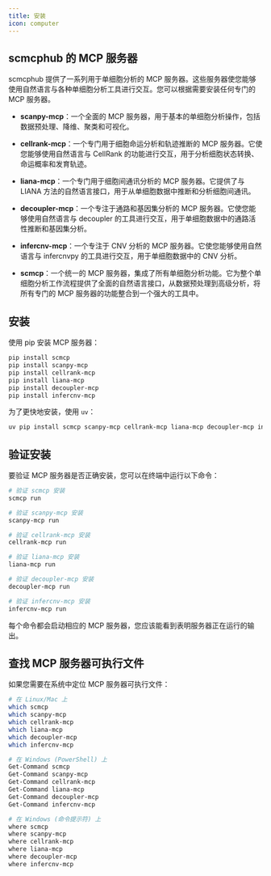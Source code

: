 ```yaml
---
title: 安装
icon: computer
---
```


## scmcphub 的 MCP 服务器

scmcphub 提供了一系列用于单细胞分析的 MCP 服务器。这些服务器使您能够使用自然语言与各种单细胞分析工具进行交互。您可以根据需要安装任何专门的 MCP 服务器。

- **scanpy-mcp**：一个全面的 MCP 服务器，用于基本的单细胞分析操作，包括数据预处理、降维、聚类和可视化。

- **cellrank-mcp**：一个专门用于细胞命运分析和轨迹推断的 MCP 服务器。它使您能够使用自然语言与 CellRank 的功能进行交互，用于分析细胞状态转换、命运概率和发育轨迹。

- **liana-mcp**：一个专门用于细胞间通讯分析的 MCP 服务器。它提供了与 LIANA 方法的自然语言接口，用于从单细胞数据中推断和分析细胞间通讯。

- **decoupler-mcp**：一个专注于通路和基因集分析的 MCP 服务器。它使您能够使用自然语言与 decoupler 的工具进行交互，用于单细胞数据中的通路活性推断和基因集分析。

- **infercnv-mcp**：一个专注于 CNV 分析的 MCP 服务器。它使您能够使用自然语言与 infercnvpy 的工具进行交互，用于单细胞数据中的 CNV 分析。

- **scmcp**：一个统一的 MCP 服务器，集成了所有单细胞分析功能。它为整个单细胞分析工作流程提供了全面的自然语言接口，从数据预处理到高级分析，将所有专门的 MCP 服务器的功能整合到一个强大的工具中。

## 安装

使用 pip 安装 MCP 服务器：

```bash
pip install scmcp
pip install scanpy-mcp
pip install cellrank-mcp
pip install liana-mcp
pip install decoupler-mcp
pip install infercnv-mcp
```

为了更快地安装，使用 `uv`：

```bash
uv pip install scmcp scanpy-mcp cellrank-mcp liana-mcp decoupler-mcp infercnv-mcp
```

## 验证安装

要验证 MCP 服务器是否正确安装，您可以在终端中运行以下命令：

```bash
# 验证 scmcp 安装
scmcp run

# 验证 scanpy-mcp 安装
scanpy-mcp run

# 验证 cellrank-mcp 安装
cellrank-mcp run

# 验证 liana-mcp 安装
liana-mcp run

# 验证 decoupler-mcp 安装
decoupler-mcp run

# 验证 infercnv-mcp 安装
infercnv-mcp run
```

每个命令都会启动相应的 MCP 服务器，您应该能看到表明服务器正在运行的输出。

## 查找 MCP 服务器可执行文件

如果您需要在系统中定位 MCP 服务器可执行文件：

```bash
# 在 Linux/Mac 上
which scmcp
which scanpy-mcp
which cellrank-mcp
which liana-mcp
which decoupler-mcp
which infercnv-mcp

# 在 Windows (PowerShell) 上
Get-Command scmcp
Get-Command scanpy-mcp
Get-Command cellrank-mcp
Get-Command liana-mcp
Get-Command decoupler-mcp
Get-Command infercnv-mcp

# 在 Windows (命令提示符) 上
where scmcp
where scanpy-mcp
where cellrank-mcp
where liana-mcp
where decoupler-mcp
where infercnv-mcp
```
